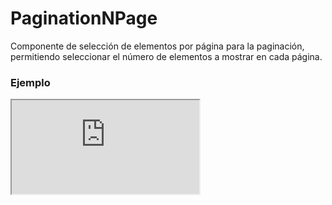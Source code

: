 
# PaginationNPage

Componente de selección de elementos por página para la paginación, permitiendo seleccionar el número de elementos a mostrar en cada página.

### Ejemplo

<Iframe
  minHeightIframe="30dvh"
  src="https://fenextjs-component-storybook.vercel.app/iframe.html?args=&id=pagination-paginationnpage--index&viewMode=story"
/>

### Importacion

Para importar el componente PaginationNPage, se puede hacer desde fenextjs

```tsx copy
import { PaginationNPage } from "fenextjs";
```

### Parametros

| Parametro     | Tipo                                              | Requerido | Default                                                                                                                                          | Descripcion                                                                                   |
| ------------- | ------------------------------------------------- | --------- | ------------------------------------------------------------------------------------------------------------------------------------------------ | --------------------------------------------------------------------------------------------- |
| className     | string                                            | no        | ''                                                                                                                                               | Clase CSS para el contenedor principal del componente de paginación.                          |
| defaultValue  | string \| number                                  | no        |                                                                                                                                                  | Valor por defecto de la opción seleccionada en el menú desplegable.                           |
| listNpage     | Array\<\{ id: string \| number; text: string \}\> | no        | [\{ id: "10", text: "10" \}, \{ id: "20", text: "20" \}, \{ id: "50", text: "50" \}, \{ id: "100", text: "100" \}, \{ id: "all", text: "All" \}] | Lista de opciones para el número de elementos por página que se puede seleccionar.            |
| onChangeNPage | (value: string \| number) =\> void                | no        |                                                                                                                                                  | Función de callback que se llama cuando cambia la opción seleccionada en el menú desplegable. |

### Storybook

Para ver el storybook del componente lo puede hacer con este [link](https://fenextjs-component-storybook.vercel.app/?path=/story/pagination-paginationnpage--index)

### Usos

- Componente de selección de número de elementos por página con valor por defecto de 20

```tsx copy
<PaginationNPage defaultValue="20" />
```

- Componente de selección de número de elementos por página con clases personalizadas

```tsx copy
<PaginationNPage className="custom-pagination-class" />
```

- Componente con callback en cambio de selección

```tsx copy
<PaginationNPage
  onChangeNPage={(value) => console.log("Elementos por página:", value)}
/>
```
